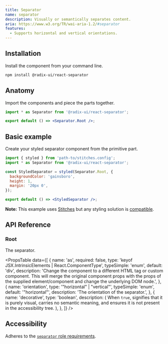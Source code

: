 ```yaml
---
title: Separator
name: separator
description: Visually or semantically separates content.
aria: https://www.w3.org/TR/wai-aria-1.2/#separator
features:
  - Supports horizontal and vertical orientations.
---
```


## Installation

Install the component from your command line.

```bash
npm install @radix-ui/react-separator
```

## Anatomy

Import the components and piece the parts together.

```jsx
import * as Separator from '@radix-ui/react-separator';

export default () => <Separator.Root />;
```

## Basic example

Create your styled separator component from the primitive part.

```jsx
import { styled } from 'path-to/stitches.config';
import * as Separator from '@radix-ui/react-separator';

const StyledSeparator = styled(Separator.Root, {
  backgroundColor: 'gainsboro',
  height: 1,
  margin: '20px 0',
});

export default () => <StyledSeparator />;
```

<Note>

**Note:** This example uses [Stitches](https://stitches.dev) but any styling solution is [compatible](../../overview/styling).

</Note>

## API Reference

### Root

The separator.

<PropsTable
  data={[
    {
      name: 'as',
      required: false,
      type: 'keyof JSX.IntrinsicElements | React.ComponentType<any>',
      typeSimple: 'enum',
      default: 'div',
      description:
        'Change the component to a different HTML tag or custom component. This will merge the original component props with the props of the supplied element/component and change the underlying DOM node.',
    },
    {
      name: 'orientation',
      type: '"horizontal" | "vertical"',
      typeSimple: 'enum',
      default: '"horizontal"',
      description: 'The orientation of the separator.',
    },
    {
      name: 'decorative',
      type: 'boolean',
      description: (
        <span>
          When <Code>true</Code>, signifies that it is purely visual,
          carries no semantic meaning, and ensures it is not present
          in the accessibility tree.
        </span>
      ),
    },
  ]}
/>

## Accessibility

Adheres to the [`separator` role requirements](https://www.w3.org/TR/wai-aria-1.2/#separator).
